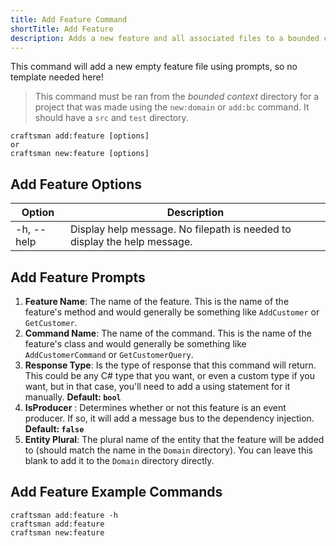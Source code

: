 ```yaml
---
title: Add Feature Command
shortTitle: Add Feature
description: Adds a new feature and all associated files to a bounded context.
---
```


This command will add a new empty feature file using prompts, so no template needed here!

> This command must be ran from the *bounded context* directory for a project that was made using the `new:domain` or `add:bc` command. It should have a `src` and `test` directory.

```shell
craftsman add:feature [options]
or
craftsman new:feature [options]
```

## Add Feature Options
| Option          | Description                                                  |
| --------------- | ------------------------------------------------------------ |
| -h, --help      | Display help message. No filepath is needed to display the help message.

## Add Feature Prompts
1. **Feature Name**: The name of the feature. This is the name of the feature's method and would generally be something like `AddCustomer` or `GetCustomer`.
2. **Command Name**: The name of the command. This is the name of the feature's class and would generally be something like `AddCustomerCommand` or `GetCustomerQuery`.
3. **Response Type**: Is the type of response that this command will return. This could be any C# type that you want, or even a custom type if you want, but in that case, you'll need to add a using statement for it manually. **Default: `bool`**
4. **IsProducer** : Determines whether or not this feature is an event producer. If so, it will add a message bus to the dependency injection. **Default: `false`**
5. **Entity Plural**: The plural name of the entity that the feature will be added to (should match the name in the `Domain` directory). You can leave this blank to add it to the `Domain` directory directly. 

## Add Feature Example Commands
```shell
craftsman add:feature -h
craftsman add:feature
craftsman new:feature
```